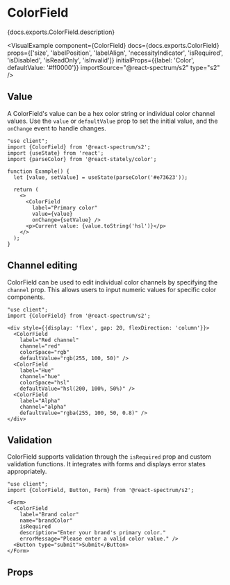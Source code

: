 

# ColorField

<PageDescription>{docs.exports.ColorField.description}</PageDescription>

<VisualExample
  component={ColorField}
  docs={docs.exports.ColorField}
  props={['size', 'labelPosition', 'labelAlign', 'necessityIndicator', 'isRequired', 'isDisabled', 'isReadOnly', 'isInvalid']}
  initialProps={{label: 'Color', defaultValue: '#ff0000'}}
  importSource="@react-spectrum/s2"
  type="s2" />

## Value

A ColorField's value can be a hex color string or individual color channel values. Use the `value` or `defaultValue` prop to set the initial value, and the `onChange` event to handle changes.

```tsx render
"use client";
import {ColorField} from '@react-spectrum/s2';
import {useState} from 'react';
import {parseColor} from '@react-stately/color';

function Example() {
  let [value, setValue] = useState(parseColor('#e73623'));

  return (
    <>
      <ColorField
        label="Primary color"
        value={value}
        onChange={setValue} />
      <p>Current value: {value.toString('hsl')}</p>
    </>
  );
}
```

## Channel editing

ColorField can be used to edit individual color channels by specifying the `channel` prop. This allows users to input numeric values for specific color components.

```tsx render hideImports
"use client";
import {ColorField} from '@react-spectrum/s2';

<div style={{display: 'flex', gap: 20, flexDirection: 'column'}}>
  <ColorField
    label="Red channel"
    channel="red"
    colorSpace="rgb"
    defaultValue="rgb(255, 100, 50)" />
  <ColorField
    label="Hue"
    channel="hue"
    colorSpace="hsl"
    defaultValue="hsl(200, 100%, 50%)" />
  <ColorField
    label="Alpha"
    channel="alpha"
    defaultValue="rgba(255, 100, 50, 0.8)" />
</div>
```

## Validation

ColorField supports validation through the `isRequired` prop and custom validation functions. It integrates with forms and displays error states appropriately.

```tsx render hideImports
"use client";
import {ColorField, Button, Form} from '@react-spectrum/s2';

<Form>
  <ColorField
    label="Brand color"
    name="brandColor"
    isRequired
    description="Enter your brand's primary color."
    errorMessage="Please enter a valid color value." />
  <Button type="submit">Submit</Button>
</Form>
```

## Props

<PropTable component={docs.exports.ColorField} links={docs.links} />
